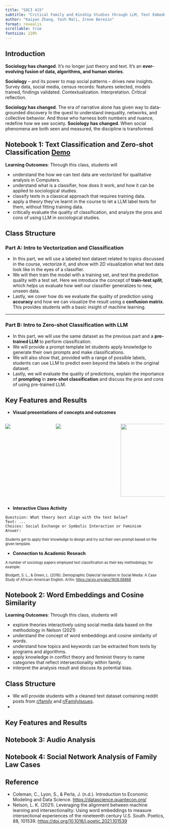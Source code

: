 ```yaml
---
title: "SOCI 415"
subtitle: "Critical Family and Kinship Studies through LLM, Text Embedding and Social Network Analysis"
author: "Kaiyan Zhang, Yash Mali, Irene Berezin"
format: revealjs
scrollable: true
fontsize: 220%
---
```

## Introduction

**Sociology has changed**. It’s no longer just theory and text. It’s an **ever-evolving fusion of data, algorithms, and human stories**. 

**Sociology** -- and its power to map social patterns -- drives new insights. Survey data, social media, census records: features selected, models trained, findings validated. Contextualization. Interpretation. Critical reflection. 

**Sociology has changed**. The era of narrative alone has given way to data-grounded discovery In the quest to understand inequality, networks, and collective behavior. And those who harness both numbers and nuance, redefine how we see society. **Sociology has changed**. When social phenomena are both seen and measured, the discipline is transformed.



## Notebook 1: Text Classification and Zero-shot Classification [Demo](https://colab.research.google.com/github/NathanPalaiologos/TLEF-SOCI-415/blob/main/demo/SOCI415.ipynb)

**Learning Outcomes**: Through this class, students will

- understand the how we can text data are vectorized for qualitative analysis in Computers.
- understand what is a classifier, how does it work, and how it can be applied to sociological studies.
- classify texts in a classical approach that requires training data.
- apply a theory they've learnt in the course to let a LLM label texts for them, without fitting training data.
- critically evaluate the quality of classification, and analyze the pros and cons of using LLM in sociological studies.

## Class Structure

### Part A: Intro to Vectorization and Classification

- In this part, we will use a labeled text dataset related to topics discussed in the course, vectorize it, and show with 2D visualization what text data look like in the eyes of a classifier.
- We will then train the model with a training set, and test the prediction quality with a test set. Here we introduce the concept of **train-test split**, which helps us evaluate how well our classifier generalizes to new, unseen data.
- Lastly, we cover how do we evaluate the quality of prediction using **accuracy** and how we can visualize the result using a **confusion matrix**. This provides students with a basic insight of machine learning.

---

### Part B: Intro to Zero-shot Classification with LLM

- In this part, we will use the same dataset as the previous part and a **pre-trained LLM** to perform classification. 
- We will provide a prompt template let students apply knowledge to generate their own prompts and make classifications.
- We will also show that, provided with a range of possible labels, students can use LLM to predict even beyond the labels in the original dataset.
- Lastly, we will evaluate the quality of predictions, explain the importance of **prompting** in **zero-shot classification** and discuss the pros and cons of using pre-trained LLM.

## Key Features and Results
<!---
For this part we may want to include images from our demo notebook and the results from the AI for humanists' notebooks
--->
- **Visual presentations of concepts and outcomes**      

:::{.columns}
::: {.column width="30%"}
![](image/pca_example.png)
:::

::: {.column width="40%"}
![](image/classification_visualization_example.png)
:::

::: {.column width="30%"}
![](image/cm_example.png){.absolute height="230"}
:::

:::

- **Interactive Class Activity**

```
Questsion: What theory best align with the text below? 
Text: ...
Choices: Social Exchange or Symbolic Interaction or Feminism
Answer: 
```
<div style="font-size: 80%;">
Students get to apply their knowledge to design and try out their own prompt based on the given template.
</div>

- **Connection to Academic Reseach**

<div style="font-size: 80%;">
A number of sociology papers employed text classification as their key methodology, for example:

Blodgett, S. L., & Green, L. (2016). Demographic Dialectal Variation in Social Media: A Case Study of African-American English. ArXiv. <https://arxiv.org/abs/1608.08868>
</div>


## Notebook 2: Word Embeddings and Cosine Similarity

**Learning Outcomes**: Through this class, students will

- explore theories interactively using social media data based on the methodology in Nelson (2021)
- understand the concept of word embeddings and cosine similarity of words.
- understand how topics and keywords can be extracted from texts by programs and algorithms.
- apply knowledge in conflict theory and feminist theory to name categories that reflect intersectionality within family.
- interpret the analysis result and discuss its potential bias.

## Class Structure

- We will provide students with a cleaned text dataset containing reddit posts from [r/family](https://www.reddit.com/r/family/) and [r/FamilyIssues](https://www.reddit.com/r/FamilyIssues/). 
- 

## Key Features and Results



## Notebook 3: Audio Analysis


## Notebook 4: Social Network Analysis of Family Law Cases


## Reference
- Coleman, C., Lyon, S., & Perla, J. (n.d.). Introduction to Economic Modeling and Data Science. <https://datascience.quantecon.org/>
- Nelson, L. K. (2021). Leveraging the alignment between machine learning and intersectionality: Using word embeddings to measure intersectional experiences of the nineteenth century U.S. South. Poetics, 88, 101539. <https://doi.org/10.1016/j.poetic.2021.101539> 